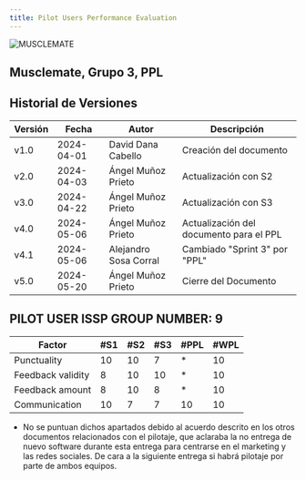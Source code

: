```yaml
---
title: Pilot Users Performance Evaluation
---
```

![MUSCLEMATE](logo.png)

## Musclemate, Grupo 3, PPL
##  Historial de Versiones
| Versión | Fecha       | Autor      | Descripción                            |
|---------|-------------|------------|----------------------------------------|
| v1.0    | 2024-04-01  | David Dana Cabello   | Creación del documento       |
| v2.0    | 2024-04-03  | Ángel Muñoz Prieto | Actualización con S2           |
| v3.0    | 2024-04-22  | Ángel Muñoz Prieto | Actualización con S3           |
| v4.0    | 2024-05-06 | Ángel Muñoz Prieto    |Actualización del documento para el PPL|
| v4.1    | 2024-05-06 | Alejandro Sosa Corral    |Cambiado "Sprint 3" por "PPL"|
| v5.0    | 2024-05-20 | Ángel Muñoz Prieto    | Cierre del Documento | 



## PILOT USER ISSP GROUP NUMBER: 9

| Factor            | #S1 | #S2 | #S3 | #PPL | #WPL |
|-------------------|-----|-----|-----|------|------|
| Punctuality       | 10  |  10 |    7|     *|    10|
| Feedback validity | 8   |  10 |   10|     *|    10|
| Feedback amount   | 8   |  10 |    8|     *|    10|
| Communication     | 10  |   7 |    7|    10|    10|

* No se puntuan dichos apartados debido al acuerdo descrito en los otros documentos relacionados con el pilotaje, que aclaraba la no entrega de nuevo software 
durante esta entrega para centrarse en el marketing y las redes sociales. De cara a la siguiente entrega si habrá pilotaje por parte de ambos equipos.
